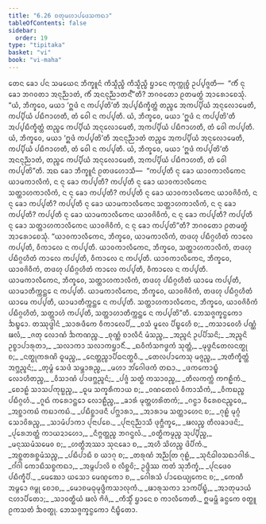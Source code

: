 ```yaml
---
title: "6.26 ᨧᨲᩩᨾᩉᩣᨸᨴᩮᩈᨠᨳᩣ"
tableOfContents: false
sidebar:
  order: 19
type: "tipitaka"
basket: "vi"
book: "vi-maha"
---
```



<DynamicBreadcrumb />

<Division number="305" book="vi-maha">

<Paragraph number="1367" book="vi-maha">
ᨲᩮᨶ ᨡᩮᩣ ᨸᨶ ᩈᨾᨿᩮᨶ ᨽᩥᨠ᩠ᨡᩪᨶᩴ ᨠᩥᩈ᩠ᨾᩥᨬ᩠ᨧᩥ ᨠᩥᩈ᩠ᨾᩥᨬ᩠ᨧᩥ ᨮᩣᨶᩮ ᨠᩩᨠ᩠ᨠᩩᨧ᩠ᨧᩴ ᩏᨸ᩠ᨸᨩ᩠ᨩᨲᩥ—  “ᨠᩥᩴ ᨶᩩ ᨡᩮᩣ ᨽᨣᩅᨲᩣ ᩋᨶᩩᨬ᩠ᨬᩣᨲᩴ, ᨠᩥᩴ ᩋᨶᨶᩩᨬ᩠ᨬᩣᨲᨶ᩺”ᨲᩥ? ᨽᨣᩅᨲᩮᩣ ᩑᨲᨾᨲ᩠ᨳᩴ ᩋᩣᩁᩮᩣᨧᩮᩈᩩᩴ. “ᨿᩴ, ᨽᩥᨠ᩠ᨡᩅᩮ, ᨾᨿᩣ ‘ᩍᨴᩴ ᨶ ᨠᨸ᩠ᨸᨲᩦ’ᨲᩥ ᩋᨸ᩠ᨸᨭᩥᨠ᩠ᨡᩥᨲ᩠ᨲᩴ ᨲᨬ᩠ᨧᩮ ᩋᨠᨸ᩠ᨸᩥᨿᩴ ᩋᨶᩩᩃᩮᩣᨾᩮᨲᩥ, ᨠᨸ᩠ᨸᩥᨿᩴ ᨸᨭᩥᨻᩣᩉᨲᩥ, ᨲᩴ ᩅᩮᩤ ᨶ ᨠᨸ᩠ᨸᨲᩥ. ᨿᩴ, ᨽᩥᨠ᩠ᨡᩅᩮ, ᨾᨿᩣ ‘ᩍᨴᩴ ᨶ ᨠᨸ᩠ᨸᨲᩦ’ᨲᩥ ᩋᨸ᩠ᨸᨭᩥᨠ᩠ᨡᩥᨲ᩠ᨲᩴ ᨲᨬ᩠ᨧᩮ ᨠᨸ᩠ᨸᩥᨿᩴ ᩋᨶᩩᩃᩮᩣᨾᩮᨲᩥ, ᩋᨠᨸ᩠ᨸᩥᨿᩴ ᨸᨭᩥᨻᩣᩉᨲᩥ, ᨲᩴ ᩅᩮᩤ ᨠᨸ᩠ᨸᨲᩥ. ᨿᩴ, ᨽᩥᨠ᩠ᨡᩅᩮ, ᨾᨿᩣ ‘ᩍᨴᩴ ᨠᨸ᩠ᨸᨲᩦ’ᨲᩥ ᩋᨶᨶᩩᨬ᩠ᨬᩣᨲᩴ ᨲᨬ᩠ᨧᩮ ᩋᨠᨸ᩠ᨸᩥᨿᩴ ᩋᨶᩩᩃᩮᩣᨾᩮᨲᩥ, ᨠᨸ᩠ᨸᩥᨿᩴ ᨸᨭᩥᨻᩣᩉᨲᩥ, ᨲᩴ ᩅᩮᩤ ᨶ ᨠᨸ᩠ᨸᨲᩥ. ᨿᩴ, ᨽᩥᨠ᩠ᨡᩅᩮ, ᨾᨿᩣ ‘ᩍᨴᩴ ᨠᨸ᩠ᨸᨲᩦ’ᨲᩥ ᩋᨶᨶᩩᨬ᩠ᨬᩣᨲᩴ, ᨲᨬ᩠ᨧᩮ ᨠᨸ᩠ᨸᩥᨿᩴ ᩋᨶᩩᩃᩮᩣᨾᩮᨲᩥ, ᩋᨠᨸ᩠ᨸᩥᨿᩴ ᨸᨭᩥᨻᩣᩉᨲᩥ, ᨲᩴ ᩅᩮᩤ ᨠᨸ᩠ᨸᨲᩦ”ᨲᩥ.
</Paragraph>

<Paragraph number="1368" book="vi-maha">
ᩋᨳ ᨡᩮᩣ ᨽᩥᨠ᩠ᨡᩪᨶᩴ ᩑᨲᨴᩉᩮᩣᩈᩥ—  “ᨠᨸ᩠ᨸᨲᩥ ᨶᩩ ᨡᩮᩣ ᨿᩣᩅᨠᩣᩃᩥᨠᩮᨶ ᨿᩣᨾᨠᩣᩃᩥᨠᩴ, ᨶ ᨶᩩ ᨡᩮᩣ ᨠᨸ᩠ᨸᨲᩥ? ᨠᨸ᩠ᨸᨲᩥ ᨶᩩ ᨡᩮᩣ ᨿᩣᩅᨠᩣᩃᩥᨠᩮᨶ ᩈᨲ᩠ᨲᩣᩉᨠᩣᩃᩥᨠᩴ, ᨶ ᨶᩩ ᨡᩮᩣ ᨠᨸ᩠ᨸᨲᩥ? ᨠᨸ᩠ᨸᨲᩥ ᨶᩩ ᨡᩮᩣ ᨿᩣᩅᨠᩣᩃᩥᨠᩮᨶ ᨿᩣᩅᨩᩦᩅᩥᨠᩴ, ᨶ ᨶᩩ ᨡᩮᩣ ᨠᨸ᩠ᨸᨲᩥ? ᨠᨸ᩠ᨸᨲᩥ ᨶᩩ ᨡᩮᩣ ᨿᩣᨾᨠᩣᩃᩥᨠᩮᨶ ᩈᨲ᩠ᨲᩣᩉᨠᩣᩃᩥᨠᩴ, ᨶ ᨶᩩ ᨡᩮᩣ ᨠᨸ᩠ᨸᨲᩥ? ᨠᨸ᩠ᨸᨲᩥ ᨶᩩ ᨡᩮᩣ ᨿᩣᨾᨠᩣᩃᩥᨠᩮᨶ ᨿᩣᩅᨩᩦᩅᩥᨠᩴ, ᨶ ᨶᩩ ᨡᩮᩣ ᨠᨸ᩠ᨸᨲᩥ? ᨠᨸ᩠ᨸᨲᩥ ᨶᩩ ᨡᩮᩣ ᩈᨲ᩠ᨲᩣᩉᨠᩣᩃᩥᨠᩮᨶ ᨿᩣᩅᨩᩦᩅᩥᨠᩴ, ᨶ ᨶᩩ ᨡᩮᩣ ᨠᨸ᩠ᨸᨲᩦ”ᨲᩥ? ᨽᨣᩅᨲᩮᩣ ᩑᨲᨾᨲ᩠ᨳᩴ ᩋᩣᩁᩮᩣᨧᩮᩈᩩᩴ.
</Paragraph>

<Paragraph number="1369" book="vi-maha">
“ᨿᩣᩅᨠᩣᩃᩥᨠᩮᨶ, ᨽᩥᨠ᩠ᨡᩅᩮ, ᨿᩣᨾᨠᩣᩃᩥᨠᩴ, ᨲᨴᩉᩩ ᨸᨭᩥᨣ᩠ᨣᩉᩥᨲᩴ ᨠᩣᩃᩮ ᨠᨸ᩠ᨸᨲᩥ, ᩅᩥᨠᩣᩃᩮ ᨶ ᨠᨸ᩠ᨸᨲᩥ. ᨿᩣᩅᨠᩣᩃᩥᨠᩮᨶ, ᨽᩥᨠ᩠ᨡᩅᩮ, ᩈᨲ᩠ᨲᩣᩉᨠᩣᩃᩥᨠᩴ, ᨲᨴᩉᩩ ᨸᨭᩥᨣ᩠ᨣᩉᩥᨲᩴ ᨠᩣᩃᩮ ᨠᨸ᩠ᨸᨲᩥ, ᩅᩥᨠᩣᩃᩮ ᨶ ᨠᨸ᩠ᨸᨲᩥ. ᨿᩣᩅᨠᩣᩃᩥᨠᩮᨶ, ᨽᩥᨠ᩠ᨡᩅᩮ, ᨿᩣᩅᨩᩦᩅᩥᨠᩴ, ᨲᨴᩉᩩ ᨸᨭᩥᨣ᩠ᨣᩉᩥᨲᩴ ᨠᩣᩃᩮ ᨠᨸ᩠ᨸᨲᩥ, ᩅᩥᨠᩣᩃᩮ ᨶ ᨠᨸ᩠ᨸᨲᩥ. ᨿᩣᨾᨠᩣᩃᩥᨠᩮᨶ, ᨽᩥᨠ᩠ᨡᩅᩮ, ᩈᨲ᩠ᨲᩣᩉᨠᩣᩃᩥᨠᩴ, ᨲᨴᩉᩩ ᨸᨭᩥᨣ᩠ᨣᩉᩥᨲᩴ ᨿᩣᨾᩮ ᨠᨸ᩠ᨸᨲᩥ, ᨿᩣᨾᩣᨲᩥᨠ᩠ᨠᨶ᩠ᨲᩮ ᨶ ᨠᨸ᩠ᨸᨲᩥ. ᨿᩣᨾᨠᩣᩃᩥᨠᩮᨶ, ᨽᩥᨠ᩠ᨡᩅᩮ, ᨿᩣᩅᨩᩦᩅᩥᨠᩴ, ᨲᨴᩉᩩ ᨸᨭᩥᨣ᩠ᨣᩉᩥᨲᩴ ᨿᩣᨾᩮ ᨠᨸ᩠ᨸᨲᩥ, ᨿᩣᨾᩣᨲᩥᨠ᩠ᨠᨶ᩠ᨲᩮ ᨶ ᨠᨸ᩠ᨸᨲᩥ. ᩈᨲ᩠ᨲᩣᩉᨠᩣᩃᩥᨠᩮᨶ, ᨽᩥᨠ᩠ᨡᩅᩮ, ᨿᩣᩅᨩᩦᩅᩥᨠᩴ ᨸᨭᩥᨣ᩠ᨣᩉᩥᨲᩴ, ᩈᨲ᩠ᨲᩣᩉᩴ ᨠᨸ᩠ᨸᨲᩥ, ᩈᨲ᩠ᨲᩣᩉᩣᨲᩥᨠ᩠ᨠᨶ᩠ᨲᩮ ᨶ ᨠᨸ᩠ᨸᨲᩦ”ᨲᩥ.

</Paragraph>
</Division>

<Paragraph number="1370" type="center" book="vi-maha">
ᨽᩮᩈᨩ᩠ᨩᨠ᩠ᨡᨶ᩠ᨵᨠᩮᩣ ᨨᨭ᩠ᨮᩮᩣ.



</Paragraph>

<Paragraph number="1371" type="center" book="vi-maha">
ᨲᩔᩩᨴ᩠ᨴᩤᨶᩴ


</Paragraph>

<Paragraph number="1372" type="verses" book="vi-maha">
_ᩈᩣᩁᨴᩥᨠᩮ ᩅᩥᨠᩣᩃᩮᨸᩥ,_  
_ᩅᩈᩴ ᨾᩪᩃᩮ ᨸᩥᨭ᩠ᨮᩮᩉᩥ ᨧ;_  
_ᨠᩈᩣᩅᩮᩉᩥ ᨸᨱ᩠ᨱᩴ ᨹᩃᩴ,_  
_ᨩᨲᩩ ᩃᩮᩣᨱᩴ ᨨᨠᨱᨬ᩠ᨧ._  

</Paragraph>

<Paragraph number="1373" type="verses" book="vi-maha">
_ᨧᩩᨱ᩠ᨱᩴ ᨧᩣᩃᩥᨶᩥ ᨾᩴᩈᨬ᩠ᨧ,_  
_ᩋᨬ᩠ᨩᨶᩴ ᩏᨸᨸᩥᩈᨶᩦ;_  
_ᩋᨬ᩠ᨩᨶᩦ ᩏᨧ᩠ᨧᩣᨸᩣᩁᩩᨲᩣ,_  
_ᩈᩃᩣᨠᩣ ᩈᩃᩣᨠᨮᩣᨶᩥᩴ._  

</Paragraph>

<Paragraph number="1374" type="verses" book="vi-maha">
_ᨳᩅᩥᨠᩴᩈᨻᨴ᩠ᨵᨠᩴ ᩈᩩᨲ᩠ᨲᩴ,_  
_ᨾᩩᨴ᩠ᨵᨶᩥᨲᩮᩃᨶᨲ᩠ᨳᩩ ᨧ;_  
_ᨶᨲ᩠ᨳᩩᨠᩁᨱᩦ ᨵᩪᨾᨬ᩠ᨧ,_  
_ᨶᩮᨲ᩠ᨲᨬ᩠ᨧᩣᨸᩥᨵᨶᨲ᩠ᨳᩅᩥ._  

</Paragraph>

<Paragraph number="1375" type="verses" book="vi-maha">
_ᨲᩮᩃᨸᩣᨠᩮᩈᩩ ᨾᨩ᩠ᨩᨬ᩠ᨧ,_  
_ᩋᨲᩥᨠ᩠ᨡᩥᨲ᩠ᨲᩴ ᩋᨻ᩠ᨽᨬ᩠ᨩᨶᩴ;_  
_ᨲᩩᨾ᩠ᨻᩴ ᩈᩮᨴᩴ ᩈᨾ᩠ᨽᩣᩁᨬ᩠ᨧ,_  
_ᨾᩉᩣ ᨽᩘᨣᩮᩤᨴᨠᩴ ᨲᨳᩣ._  

</Paragraph>

<Paragraph number="1376" type="verses" book="vi-maha">
_ᨴᨠᨠᩮᩣᨭ᩠ᨮᩴ ᩃᩮᩣᩉᩥᨲᨬ᩠ᨧ,_  
_ᩅᩥᩈᩣᨱᩴ ᨸᩣᨴᨻ᩠ᨽᨬ᩠ᨩᨶᩴ;_  
_ᨸᨩ᩠ᨩᩴ ᩈᨲ᩠ᨳᩴ ᨠᩈᩣᩅᨬ᩠ᨧ,_  
_ᨲᩥᩃᨠᨠ᩠ᨠᩴ ᨠᨻᩊᩥᨠᩴ._  

</Paragraph>

<Paragraph number="1377" type="verses" book="vi-maha">
_ᨧᩮᩣᩊᩴ ᩈᩣᩈᨸᨠᩩᨭ᩠ᨭᨬ᩠ᨧ,_  
_ᨵᩪᨾ ᩈᨠ᩠ᨡᩁᩥᨠᩣᨿ ᨧ;_  
_ᩅᨱᨲᩮᩃᩴ ᩅᩥᨠᩣᩈᩥᨠᩴ,_  
_ᩅᩥᨠᨭᨬ᩠ᨧ ᨸᨭᩥᨣ᩠ᨣᩉᩴ._  

</Paragraph>

<Paragraph number="1378" type="verses" book="vi-maha">
_ᨣᩪᨳᩴ ᨠᩁᩮᩣᨶ᩠ᨲᩮᩣ ᩃᩮᩣᩊᩥᨬ᩠ᨧ,_  
_ᨡᩣᩁᩴ ᨾᩩᨲ᩠ᨲᩉᩁᩦᨲᨠᩴ;_  
_ᨣᨶ᩠ᨵᩣ ᩅᩥᩁᩮᨧᨶᨬ᩠ᨧᩮᩅ,_  
_ᩋᨧ᩠ᨨᩣᨠᨭᩴ ᨠᨭᩣᨠᨭᩴ._  

</Paragraph>

<Paragraph number="1379" type="verses" book="vi-maha">
_ᨸᨭᩥᨧ᩠ᨨᩣᨴᨶᩥ ᨸᨻ᩠ᨽᩣᩁᩣ,_  
_ᩋᩣᩁᩣᨾ ᩈᨲ᩠ᨲᩣᩉᩮᨶ ᨧ;_  
_ᨣᩩᩊᩴ ᨾᩩᨣ᩠ᨣᩴ ᩈᩮᩣᩅᩦᩁᨬ᩠ᨧ,_  
_ᩈᩣᨾᩴᨸᩣᨠᩣ ᨸᩩᨶᩣᨸᨧᩮ._  

</Paragraph>

<Paragraph number="1380" type="verses" book="vi-maha">
_ᨸᩩᨶᩣᨶᩩᨬ᩠ᨬᩣᩈᩥ ᨴᩩᨻ᩠ᨽᩥᨠ᩠ᨡᩮ,_  
_ᨹᩃᨬ᩠ᨧ ᨲᩥᩃᨡᩣᨴᨶᩦ;_  
_ᨸᩩᩁᩮᨽᨲ᩠ᨲᩴ ᨠᩣᨿᨯᩣᩉᩮᩣ,_  
_ᨶᩥᨻ᩠ᨻᨲ᩠ᨲᨬ᩠ᨧ ᨽᨣᨶ᩠ᨴᩃᩴ._  

</Paragraph>

<Paragraph number="1381" type="verses" book="vi-maha">
_ᩅᨲ᩠ᨳᩥᨠᨾ᩠ᨾᨬ᩠ᨧ ᩈᩩᨸ᩠ᨸᩥᨬ᩠ᨧ,_  
_ᨾᨶᩩᩔᨾᩴᩈᨾᩮᩅ ᨧ;_  
_ᩉᨲ᩠ᨳᩥᩋᩔᩣ ᩈᩩᨶᨡᩮᩣ ᨧ,_  
_ᩋᩉᩥ ᩈᩦᩉᨬ᩠ᨧ ᨴᩦᨸᩥᨠᩴ._  

</Paragraph>

<Paragraph number="1382" type="verses" book="vi-maha">
_ᩋᨧ᩠ᨨᨲᩁᨧ᩠ᨨᨾᩴᩈᨬ᩠ᨧ,_  
_ᨸᨭᩥᨸᩣᨭᩥ ᨧ ᨿᩣᨣᩩ ᨧ;_  
_ᨲᩁᩩᨱᩴ ᩋᨬ᩠ᨬᨲᩕ ᨣᩩᩊᩴ,_  
_ᩈᩩᨶᩥᨵᩤᩅᩈᨳᩣᨣᩤᩁᩴ._  

</Paragraph>

<Paragraph number="1383" type="verses" book="vi-maha">
_ᨣᩘᨣᩤ ᨠᩮᩣᨭᩥᩈᨧ᩠ᨧᨠᨳᩣ,_  
_ᩋᨾ᩠ᨻᨸᩣᩃᩦ ᨧ ᩃᩥᨧ᩠ᨨᩅᩦ;_  
ᩏᨴ᩠ᨴᩥᩔ ᨠᨲᩴ ᩈᩩᨽᩥᨠ᩠ᨡᩴ,_  
_ᨸᩩᨶᨴᩮᩅ ᨸᨭᩥᨠ᩠ᨡᩥᨸᩥ._  

</Paragraph>

<Paragraph number="1384" type="verses" book="vi-maha">
_ᨾᩮᨥᩮᩣ ᨿᩈᩮᩣ ᨾᩮᨱ᩠ᨯᨠᩮᩣ ᨧ,_  
_ᨣᩮᩤᩁᩈᩴ ᨸᩣᨳᩮᨿ᩠ᨿᨠᩮᨶ ᨧ;_  
_ᨠᩮᨱᩥ ᩋᨾ᩠ᨻᩮᩣ ᨩᨾ᩠ᨻᩩ ᨧᩮᩣᨧ,_  
_ᨾᩮᩣᨧᨾᨵᩩᨾᩩᨴ᩠ᨴᩥᨠᩈᩣᩃᩩᨠᩴ._  

</Paragraph>

<Paragraph number="1385" type="verses" book="vi-maha">
_ᨹᩣᩁᩩᩈᨠᩣ ᨯᩣᨠᨸᩥᨭ᩠ᨮᩴ,_  
_ᩋᩣᨲᩩᨾᩣᨿᩴ ᨶᩉᩣᨸᩥᨲᩮᩣ;_  
_ᩈᩣᩅᨲ᩠ᨳᩥᨿᩴ ᨹᩃᩴ ᨻᩦᨩᩴ,_  
_ᨠᩥᩈ᩠ᨾᩥᩴ ᨮᩣᨶᩮ ᨧ ᨠᩣᩃᩥᨠᩮᨲᩥ._  


</Paragraph>

<Paragraph number="1386" type="center" book="vi-maha">
ᩍᨾᨾ᩠ᩉᩥ ᨡᨶ᩠ᨵᨠᩮ ᩅᨲ᩠ᨳᩪ ᩑᨠᩈᨲᩴ ᨨᩅᨲ᩠ᨳᩩ.



</Paragraph>

<Paragraph number="1387" type="center" book="vi-maha">
ᨽᩮᩈᨩ᩠ᨩᨠ᩠ᨡᨶ᩠ᨵᨠᩮᩣ ᨶᩥᨭ᩠ᨮᩥᨲᩮᩣ.
</Paragraph>